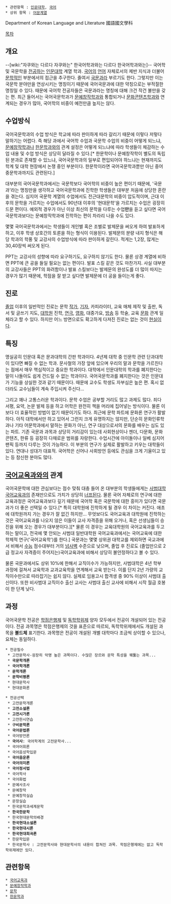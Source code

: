  * 관련항목 : [[인문대학]], [[국어]]
 * 상위 항목 : [[어문계열]]

Department of Korean Language and Literature
國語國文學科

[[목차]]

== 개요 ==
--[wiki:"자쿠와는 다르다 자쿠와는" 한국어학과와는 다르다 한국어학과와는]--
국어학 및 국문학을 [[전공]]하는 [[인문대학]] 계열 학과. [[국어]]의 [[언어]] 자체로서의 제반 지식과 더불어 [[문학]]적인 부분에서의 접근을 추구한다. 줄여서 [[국문과]]라 부르기도 한다. 그렇지만 이는 국문학 분야만을 연상시키는 명칭이기 때문에 국어국문과에 대한 약칭으로는 부적절한 명칭일 수 있다. 때문에 국어학 전공자들은 국문과라는 명칭에 대해 크건 작건 불만을 갖는 편. 최근 들어서는 국어국문학과가 [[문예창작학과]]와 통합되거나 [[문화콘텐츠학과]]와 연계되는 경우가 많아, 국어학의 비중이 예전만큼 높지는 않다. 

== 수업방식 ==
국어국문학과의 수업 방식은 학교에 따라 판이하게 따라 갈리기 때문에 이렇다 저렇다 말하기는 어렵다. 즉 해당 과에서 국어학 수업과 국문학 수업의 비중이 어떻게 되느냐, [[문예창작학과]]나 [[한문학과]]와의 관계 설정은 어떻게 되느냐에 따라 학생들이 체감하는 수업 내용 및 수업 방식은 상당히 달라질 수 있다.[* 한문학이나 문예창작학이 별도의 독립된 분과로 존재할 수 있느냐, 국어국문학과의 일부로 편입되어야 하느냐는 현재까지도 학계 및 대학 현장에서 논쟁 중인 부분이다. 한문학이라면 국어국문학과뿐만 아닌 중어중문학과까지도 관련된다.]

대부분의 국어국문학과에서는 국문학보다 국어학의 비중이 높은 편이기 때문에, '국문과'라는 명칭만을 생각하고 국어국문학과에 진학한 학생들은 대부분 처음에 상당한 혼란을 겪는다. 심지어 국문학 계열의 수업에서도 전근대문학의 비중이 압도적이며, 근대 이후의 문학을 가르치는 수업에서도 90년대 이후의 '현대문학'을 가르치는 수업은 굉장히 드문 편이다. 예외적 경우가 아닌 이상 최신의 문학을 다루는 수업'''만'''을 듣고 싶다면 국어국문학과보다는 문예창작학과에 진학하는 편이 차라리 나을 수도 있다.

몇몇 국어국문학과에서는 학생들이 개인별 혹은 조별로 발제문을 써오게 하여 발표하게 하고, 이후 학생 상호간의 토론을 하는 형식이 이용된다. 발제문의 분량 내지 형식은 해당 학과의 학풍 및 교강사의 수업방식에 따라 판이하게 갈린다. 적게는 1,2장, 많게는 30,40장씩 써오게 된다.

PPT는 교강사의 성향에 따라 요구하기도, 요구하지 않기도 한다. 물론 상경 계열에 비하면 PPT에 큰 공을 들일 필요는 없는 편이다. 발표 스킬 같은 것도 마찬가지. 사실 대부분의 교강사들은 PPT의 화려함이나 발표 스킬보다는 발제문의 완성도를 더 많이 따지는 경우가 많기 때문에, 학점을 잘 받고 싶다면 발제문에 더 공을 들이는게 좋다.

== 진로 ==
[[졸업]] 이후의 일반적인 진로는 문학 [[작가]], [[기자]], 카피라이터, 교육 매체 제작 및 출판, 독서 및 글쓰기 지도, [[대학원]] 진학, [[연극]], [[영화]], 대중가요, [[방송]] 등 학술, 교육 [[문화]] 관계 일체라고 할 수 있다. 하지만 어느 방면으로도 확고하게 다져진 진로는 없는 것이 [[현실]]이다.

== 특징 ==
명실공히 인문대 혹은 문과대학의 간판 학과이다. 4년제 대학 중 인문학 관련 단과대학이 있다면 빠질 수 없는 학과. 문사철의 가장 앞에 있으며 우리의 말과 문학을 가르친다는 점에서 매우 핵심적이고 중요한 학과이다. 대학에서 인문대학의 학과를 폐지한다는 말이 나돌아도 쉽게 건드릴 수 없는 학과이다. 국어국문학과를 폐지한다는 것은 인문대가 기능을 상실한 것과 같기 때문이다. 때문에 교수도 학생도 자부심은 높은 편. 혹시 없더라도 교수님들이 계속 주입시켜 주신다... 

그리고 꽤나 고통스러운 학과이다. 문학 수업은 공부할 거리도 많고 과제도 많다. 죄다 서평, 요약, 논문 발제 등을 하고 어학은 완전히 책을 머리에 집어넣는 방식이다. 물론 이보다 더 효율적인 방법이 없기 때문이기도 하다. 최근에 문학 파트에 문화론 연구가 활발하다. 아직 대학에서만 하고 있어서 그런지 크게 유명하지는 않지만, 단순히 문화인류학과나 기타 어문학과에서 말하는 문화가 아닌, 연구 대상으로서의 문화를 배우는 심도 있는 파트. 기존 국문과 과목과 상당히 거리감이 있는데 사회현상이나 젠더, 다문화, 문화콘텐츠, 한류 등 굉장히 다채로운 범위를 자랑한다. 수업시간에 아이돌이나 일베 심지어 팬픽 등까지 다루는 것이 가능하다. 이 부분의 연구가 실제로 활발하고 키우는 대학들이 있다. 연대나 성대가 대표적. 국어학은 신어나 사회방언 등에도 관심을 크게 기울이고 있는 등 참신한 분야도 많다.

== [[국어교육과]]와의 관계 ==
국어국문학에 대한 관심보다는 점수 맞춰 대충 들어 온 대부분의 학생들에게는 [[사범대학]] [[국어교육과]]의 존재만으로도 가치가 상당히 [[너프]]된다. 물론 국어 자체로의 연구에 대한 교육과정은 국어교육과보다 깊기 때문에 국어학 혹은 국문학에 대한 흥미가 있다면 국문과가 더 좋은 선택일 수 있다.[* 특히 대학원에 진학하게 될 경우 이 차이는 커진다. 애초에 대학원까지 가는 경우가 잘 없긴 하지만... 무엇보다도 국어교육과 대학원에 진학하는 것은 국어교육과를 나오지 않은 이들이 교사 자격증을 위해 오거나, 혹은 선생님들이 승진을 위해 오는 경우가 대부분이다.][* 물론 이 경우는 교육대학원의 국어교육과를 두고 하는 말이고, 전국에 몇 안되는 사범대 일반대학원 국어교육과에서는 국어교육에 대한 학제적 연구('국어교육학')를 한다.] 국문과는 몇몇 상위권 대학교를 제외하면 국교과에서 비해서 [[수능]] 점수대부터 거의 [[넘사벽]] 수준으로 낮으며, 졸업 후 진로도 (졸업만으로 2급 정교사 자격증이 주어지는)국어교육과에 비해서 상당히 불안정하다고 볼 수 있다.

물론 국문과에서도 상위 10%에 한해서 교직이수가 가능하지만, 사범대학은 4년 학부 과정에 걸쳐서 교육학과 교과교육학을 연계해서 교육 받는다. 이를 단지 2년 가량의 교직이수만으로 따라잡기는 쉽지 않다. 실제로 임용고시 합격생 중 90% 이상이 사범대 출신이다. 또한 비사범대 교직이수 출신 교사는 사범대 출신 교사에 비해서 시작 월급 호봉이 한 단계 낮다.

== 과정 ==
국어국문학 전공은 [[학점은행제]] 및 [[독학학위제]] 양자 모두에서 전공이 개설되어 있는 전공이다. 전공 과목명은 학점은행제의 것을 표준으로 따르되, 독학학위제에서도 개설된 과목을 '''볼드체''' 표기한다. 과목명은 전공이 개설된 개별 대학마다 조금씩 상이할 수 있으나, 요체는 동일하다.

 * 전공필수
  * 고전문학사-굉장히 악명 높은 과목이다. 수많은 장르와 문학 특성을 꿰뚫는 과목...
  * '''국문학개론'''
  * '''국어학개론'''
  * '''문학개론'''
  * '''문학비평론'''
  * 현대문학사
  * 현대문화론

 * 전공선택
  * 고전문학개론
  * '''고전소설론'''
  * '''고전시가론'''
  * 고전한시연습
  * '''구비문학론'''
  * '''국어문법론'''
  * 국어방언론
  * '''국어사''': 국어학계의 고전문학사...
  * 국어어휘론
  * 국어음성학입문
  * '''국어음운론'''
  * '''국어의미론'''
  * '''국어정서법'''
  * 국어학사
  * 국어화법
  * 문예사조사
  * 문예창작
  * 문예창작실습
  * 문장실습
  * 한국문학과세계문학
  * '''한국한문학'''
  * 한국현대문학의배경
  * '''한국현대소설론'''
  * '''한국현대시론'''
  * '''한국현대희곡론'''
  * 한문학입문
  * 한국문학사 : 고전문학사와 현대문학사의 내용이 합쳐진 과목. 학점은행제에는 없고 독학학위제에만 있다.

== 관련항목 ==
 * [[국어교육과]]
 * [[문예창작학과]]
 * [[문학]]
 * [[한문학과]]
